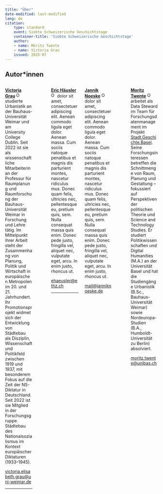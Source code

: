 ```yaml
---
title: "Über"
date-modified: last-modified
lang: de
citation:
    type: standard
    event: Siebte Schweizerische Geschichtstage
    container-title: 'Siebte Schweizerische Geschichtstage'
    author:
    - name: Moritz Twente
    - name: Victoria Grau
    issued: 2025-07
---
```


## Autor*innen

:::: {.columns}

::: {.column width="45%"}
[**Victoria Grau**](https://orcid.org/0000-0003-4194-0835) <a href="https://orcid.org/0000-0003-4194-0835" target="_blank"><img alt="ORCID logo" src="https://info.orcid.org/wp-content/uploads/2019/11/orcid_16x16.png" width="16" height="16" /></a> studierte Urbanistik an der Bauhaus-Universität Weimar und am University College Dublin. Seit 2022 ist sie als wissenschaftliche Mitarbeiterin an der Professur für Raumplanung und Raumforschung der Bauhaus-Universität Weimar in Forschung und Lehre tätig. Im Mittelpunkt ihrer Arbeit steht der Zusammenhang von Planung, Politik und Wirtschaft in europäischen Metropolen im 20. und 21. Jahrhundert. Ihr Promotionsprojekt widmet sich der Entwicklung von Städtebau als Disziplin, Wissenschaft und Politikfeld zwischen 1919 und 1937, mit besonderem Fokus auf die Zeit der NS-Diktatur in Deutschland. Seit 2022 ist sie Mitglied in der Forschungsgruppe Städtebau des Nationalsozialismus im Kontext europäischer Diktaturen (1933--1945).

[victoria.elisabeth.grau@uni-weimar.de](mailto:victoria.elisabeth.grau@uni-weimar.de)

---

:::

::: {.column width="10%"}

<!-- empty column to create gap -->

:::

::: {.column width="45%"}
[**Eric Häusler**](https://orcid.org/0000-0002-1530-0562) <a href="https://orcid.org/0000-0002-1530-0562"><img alt="ORCID logo" src="https://info.orcid.org/wp-content/uploads/2019/11/orcid_16x16.png" width="16" height="16" /></a> dolor sit amet, consectetuer adipiscing elit. Aenean commodo ligula eget dolor. Aenean massa. Cum sociis natoque penatibus et magnis dis parturient montes, nascetur ridiculus mus. Donec quam felis, ultricies nec, pellentesque eu, pretium quis, sem. Nulla consequat massa quis enim. Donec pede justo, fringilla vel, aliquet nec, vulputate eget, arcu. In enim justo, rhoncus ut. 

[ehaeusler@ethz.ch](mailto:ehaeusler@ethz.ch)

---

:::

::: {.column width="45%"}
[**Jannik Noeske**](https://orcid.org/0000-0001-6314-2880) <a href="https://orcid.org/0000-0001-6314-2880" target="_blank"><img alt="ORCID logo" src="https://info.orcid.org/wp-content/uploads/2019/11/orcid_16x16.png" width="16" height="16" /></a> dolor sit amet, consectetuer adipiscing elit. Aenean commodo ligula eget dolor. Aenean massa. Cum sociis natoque penatibus et magnis dis parturient montes, nascetur ridiculus mus. Donec quam felis, ultricies nec, pellentesque eu, pretium quis, sem. Nulla consequat massa quis enim. Donec pede justo, fringilla vel, aliquet nec, vulputate eget, arcu. In enim justo, rhoncus ut.

[mail@janniknoeske.de](mailto:mail@janniknoeske.de)

:::

::: {.column width="10%"}

<!-- empty column to create gap -->

:::

::: {.column width="45%"}
[**Moritz Twente**](https://orcid.org/0009-0005-7187-9774) <a href="https://orcid.org/0009-0005-7187-9774"><img alt="ORCID logo" src="https://info.orcid.org/wp-content/uploads/2019/11/orcid_16x16.png" width="16" height="16" /></a> arbeitet als Data Steward im Team für Forschungsdatenmanagement im Projekt [Stadt.Geschichte.Basel](https://www.stadtgeschichtebasel.ch/). Seine Forschungsinteressen betreffen die Schnittmenge von Raum, Planung und Gestaltung -- fokussiert auf Perspektiven der politischen Theorie und Science and Technology Studies. Er studiert Politikwissenschaften und Digital Humanities (M.A.) an der Universität Basel und hat die Studiengänge Urbanistik (B.Sc., Bauhaus-Universität Weimar) sowie Nordeuropa-Studien (B.A., Humboldt-Universität zu Berlin) absolviert.

[moritz.twente@unibas.ch](mailto:moritz.twente@unibas.ch)

:::

::::
